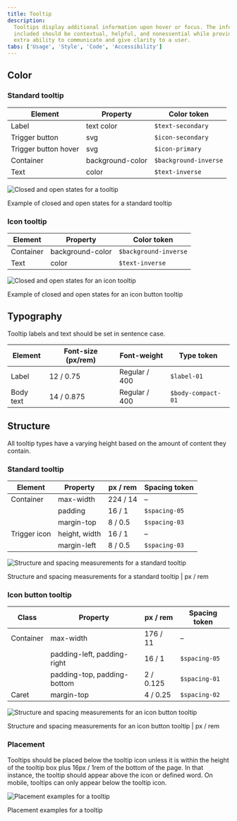 ```yaml
---
title: Tooltip
description:
  Tooltips display additional information upon hover or focus. The information
  included should be contextual, helpful, and nonessential while providing that
  extra ability to communicate and give clarity to a user.
tabs: ['Usage', 'Style', 'Code', 'Accessibility']
---
```


## Color

### Standard tooltip

| Element              | Property         | Color token           |
| -------------------- | ---------------- | --------------------- |
| Label                | text color       | `$text-secondary`     |
| Trigger button       | svg              | `$icon-secondary`     |
| Trigger button hover | svg              | `$icon-primary`       |
| Container            | background-color | `$background-inverse` |
| Text                 | color            | `$text-inverse`       |

<div className="image--fixed">

![Closed and open states for a tooltip](images/tooltip-style-1.png)

</div>

<Caption>Example of closed and open states for a standard tooltip</Caption>

### Icon tooltip

| Element   | Property         | Color token           |
| --------- | ---------------- | --------------------- |
| Container | background-color | `$background-inverse` |
| Text      | color            | `$text-inverse`       |

<div className="image--fixed">

![Closed and open states for an icon tooltip](images/tooltip-style-2.png)

</div>

<Caption>Example of closed and open states for an icon button tooltip</Caption>

## Typography

Tooltip labels and text should be set in sentence case.

| Element   | Font-size (px/rem) | Font-weight   | Type token         |
| --------- | ------------------ | ------------- | ------------------ |
| Label     | 12 / 0.75          | Regular / 400 | `$label-01`        |
| Body text | 14 / 0.875         | Regular / 400 | `$body-compact-01` |

## Structure

All tooltip types have a varying height based on the amount of content they
contain.

### Standard tooltip

| Element      | Property      | px / rem | Spacing token |
| ------------ | ------------- | -------- | ------------- |
| Container    | max-width     | 224 / 14 | –             |
|              | padding       | 16 / 1   | `$spacing-05` |
|              | margin-top    | 8 / 0.5  | `$spacing-03` |
| Trigger icon | height, width | 16 / 1   | –             |
|              | margin-left   | 8 / 0.5  | `$spacing-03` |

<div className="image--fixed">

![Structure and spacing measurements for a standard tooltip](images/tooltip-style-3.png)

</div>

<Caption>
  Structure and spacing measurements for a standard tooltip | px / rem
</Caption>

### Icon button tooltip

| Class     | Property                    | px / rem  | Spacing token |
| --------- | --------------------------- | --------- | ------------- |
| Container | max-width                   | 176 / 11  | –             |
|           | padding-left, padding-right | 16 / 1    | `$spacing-05` |
|           | padding-top, padding-bottom | 2 / 0.125 | `$spacing-01` |
| Caret     | margin-top                  | 4 / 0.25  | `$spacing-02` |

<div className="image--fixed">

![Structure and spacing measurements for an icon button tooltip](images/tooltip-style-4.png)

</div>

<Caption>
  Structure and spacing measurements for an icon button tooltip | px / rem
</Caption>

### Placement

Tooltips should be placed below the tooltip icon unless it is within the height
of the tooltip box plus 16px / 1rem of the bottom of the page. In that instance,
the tooltip should appear above the icon or defined word. On mobile, tooltips
can only appear below the tooltip icon.

<div className="image--fixed">

![Placement examples for a tooltip](images/tooltip-style-5.png)

</div>

<Caption>Placement examples for a tooltip</Caption>
